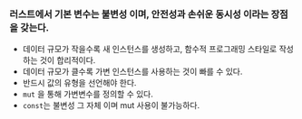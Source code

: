 ### 러스트에서 기본 변수는 불변성 이며, 안전성과 손쉬운 동시성 이라는 장점을 갖는다.

- 데이터 규모가 작을수록 새 인스턴스를 생성하고, 함수적 프로그래밍 스타일로 작성하는 것이 합리적이다.
- 데이터 규모가 클수록 가변 인스턴스를 사용하는 것이 빠를 수 있다.
- 반드시 값의 유형을 선언해야 한다.
- `mut` 을 통해 가변변수를 정의할 수 있다.
- `const`는 불변성 그 자체 이며 mut 사용이 불가능하다.
